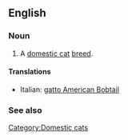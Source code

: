 ==English==

===Noun===
{{en-noun|sg=[[American Bobtail]] [[cat]]}}

# A [[domestic cat]] [[breed]].

====Translations====
{{top}}
*Italian: [[gatto American Bobtail]]
{{mid}}

{{bottom}}

===See also===
{{Wikipedia|American Bobtail}}
{{commonscat|American Bobtail}}

[[Category:Domestic cats]]